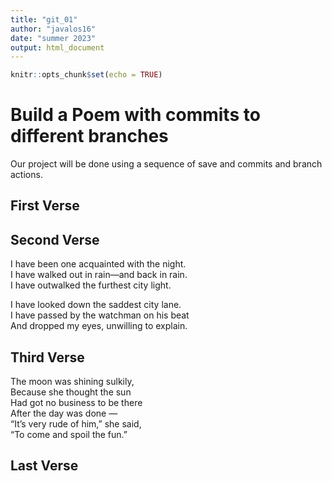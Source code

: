 ```yaml
---
title: "git_01"
author: "javalos16"
date: "summer 2023"
output: html_document
---
```


```r
knitr::opts_chunk$set(echo = TRUE)
```
# Build a Poem with commits to different branches
Our project will be done using a sequence of save and commits and branch actions.
<!-- Do not modify or change any text in "!--" bracketed areas such as this --- these are instructions to
you, if you change any of this the git program will notice it and compromise your git merging strategy !-->

## First Verse 
<!--Put the first five lines of a poem by Lewis Carrol in this section!-->

## Second Verse
<!--Put the first five lines of a poem by Robert Frost here!-->

I have been one acquainted with the night.      
I have walked out in rain—and back in rain.    
I have outwalked the furthest city light.    
   
I have looked down the saddest city lane.    
I have passed by the watchman on his beat    
And dropped my eyes, unwilling to explain.  
  
## Third Verse
<!--Put the first two verses of The Walrus and the Carpenter here!-->

The moon was shining sulkily,    
      Because she thought the sun    
Had got no business to be there    
      After the day was done —      
"It's very rude of him," she said,      
      "To come and spoil the fun."  
  
## Last Verse
<!--Put a short poem you created using chatGPT of 20 to 30 lines,here!-->

